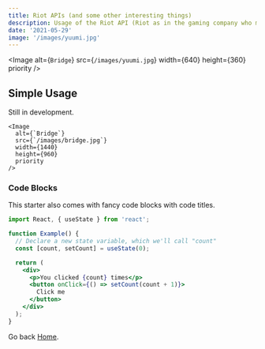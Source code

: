 ```yaml
---
title: Riot APIs (and some other interesting things)
description: Usage of the Riot API (Riot as in the gaming company who made League of Legends)
date: '2021-05-29'
image: '/images/yuumi.jpg'
---
```


<Image
  alt={`Bridge`}
  src={`/images/yuumi.jpg`}
  width={640}
  height={360}
  priority
/>

## Simple Usage

Still in development.

```jsx:example-post.mdx
<Image
  alt={`Bridge`}
  src={`/images/bridge.jpg`}
  width={1440}
  height={960}
  priority
/>
```

### Code Blocks

This starter also comes with fancy code blocks with code titles.

```jsx:example.jsx
import React, { useState } from 'react';

function Example() {
  // Declare a new state variable, which we'll call "count"
  const [count, setCount] = useState(0);

  return (
    <div>
      <p>You clicked {count} times</p>
      <button onClick={() => setCount(count + 1)}>
        Click me
      </button>
    </div>
  );
}
```

Go back [Home](/).
